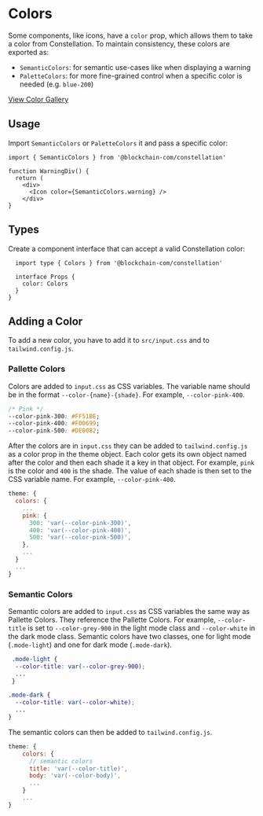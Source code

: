 
<Meta title='Base/Colors/Intro' />

# Colors

Some components, like icons, have a `color` prop, which allows them to take a color from Constellation. To maintain consistency, these colors are exported as:

- `SemanticColors`: for semantic use-cases like when displaying a warning
- `PaletteColors`: for more fine-grained control when a specific color is needed (e.g. `blue-200`)

[View Color Gallery](?path=/story/base-colors--primary&globals=backgrounds.grid:false)

## Usage

Import `SemanticColors` or `PaletteColors` it and pass a specific color:

```tsx
import { SemanticColors } from '@blockchain-com/constellation'

function WarningDiv() {
  return (
    <div>
      <Icon color={SemanticColors.warning} />
    </div>
}
```

## Types

Create a component interface that can accept a valid Constellation color:

```tsx
  import type { Colors } from '@blockchain-com/constellation'

  interface Props {
    color: Colors
  }
}
```

## Adding a Color

To add a new color, you have to add it to `src/input.css` and to `tailwind.config.js`.

### Pallette Colors

Colors are added to `input.css` as CSS variables. The variable name should be in the format `--color-{name}-{shade}`. For example, `--color-pink-400`.
```css
/* Pink */
--color-pink-300: #FF51BE;
--color-pink-400: #F00699;
--color-pink-500: #DE0082;
```
After the colors are in `input.css` they can be added to `tailwind.config.js` as a color prop in the theme object. Each color gets its own
object named after the color and then each shade it a key in that object. For example, `pink` is the color and `400` is the shade. The value
of each shade is then set to the CSS variable name. For example, `--color-pink-400`.

```js
theme: {
  colors: {
    ...
    pink: {
      300: 'var(--color-pink-300)',
      400: 'var(--color-pink-400)',
      500: 'var(--color-pink-500)',
    },
    ...
  }
  ...
}
```

### Semantic Colors

Semantic colors are added to `input.css` as CSS variables the same way as Pallette Colors. They reference the Pallette
Colors. For example, `--color-title` is set to `--color-grey-900` in the light mode class and `--color-white` in the dark
mode class. Semantic colors have two classes, one for light mode (`.mode-light`) and one for dark mode (`.mode-dark`).

```css
 .mode-light {
  --color-title: var(--color-grey-900);
  ...
 }

.mode-dark {
  --color-title: var(--color-white);
  ...
}
```

The semantic colors can then be added to `tailwind.config.js`.

```js
theme: {
    colors: {
      // semantic colors
      title: 'var(--color-title)',
      body: 'var(--color-body)',
      ...
    }
    ...
}
```
